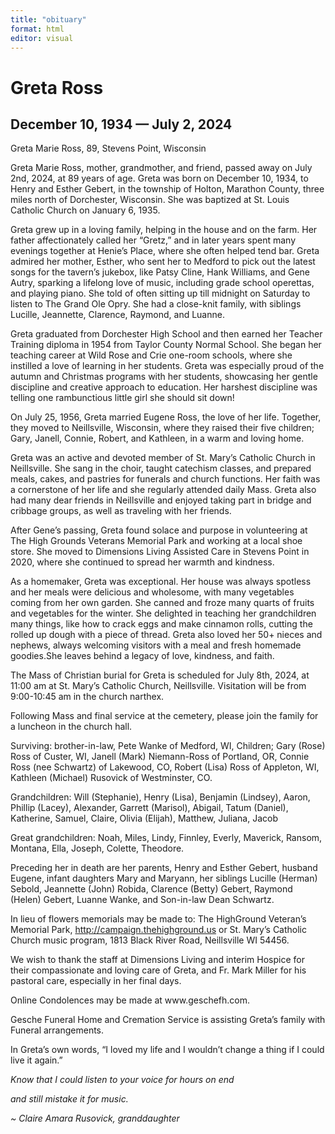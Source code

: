```yaml
---
title: "obituary"
format: html
editor: visual
---
```


# **Greta Ross**

## December 10, 1934 — July 2, 2024

Greta Marie Ross, 89, Stevens Point, Wisconsin

Greta Marie Ross, mother, grandmother, and friend, passed away on July 2nd, 2024, at 89 years of age. Greta was born on December 10, 1934, to Henry and Esther Gebert, in the township of Holton, Marathon County, three miles north of Dorchester, Wisconsin. She was baptized at St. Louis Catholic Church on January 6, 1935.

Greta grew up in a loving family, helping in the house and on the farm. Her father affectionately called her "Gretz," and in later years spent many evenings together at Henie's Place, where she often helped tend bar. Greta admired her mother, Esther, who sent her to Medford to pick out the latest songs for the tavern's jukebox, like Patsy Cline, Hank Williams, and Gene Autry, sparking a lifelong love of music, including grade school operettas, and playing piano. She told of often sitting up till midnight on Saturday to listen to The Grand Ole Opry. She had a close-knit family, with siblings Lucille, Jeannette, Clarence, Raymond, and Luanne.

Greta graduated from Dorchester High School and then earned her Teacher Training diploma in 1954 from Taylor County Normal School. She began her teaching career at Wild Rose and Crie one-room schools, where she instilled a love of learning in her students. Greta was especially proud of the autumn and Christmas programs with her students, showcasing her gentle discipline and creative approach to education. Her harshest discipline was telling one rambunctious little girl she should sit down!

On July 25, 1956, Greta married Eugene Ross, the love of her life. Together, they moved to Neillsville, Wisconsin, where they raised their five children; Gary, Janell, Connie, Robert, and Kathleen, in a warm and loving home.

Greta was an active and devoted member of St. Mary's Catholic Church in Neillsville. She sang in the choir, taught catechism classes, and prepared meals, cakes, and pastries for funerals and church functions. Her faith was a cornerstone of her life and she regularly attended daily Mass. Greta also had many dear friends in Neillsville and enjoyed taking part in bridge and cribbage groups, as well as traveling with her friends.

After Gene's passing, Greta found solace and purpose in volunteering at The High Grounds Veterans Memorial Park and working at a local shoe store. She moved to Dimensions Living Assisted Care in Stevens Point in 2020, where she continued to spread her warmth and kindness.

As a homemaker, Greta was exceptional. Her house was always spotless and her meals were delicious and wholesome, with many vegetables coming from her own garden. She canned and froze many quarts of fruits and vegetables for the winter. She delighted in teaching her grandchildren many things, like how to crack eggs and make cinnamon rolls, cutting the rolled up dough with a piece of thread. Greta also loved her 50+ nieces and nephews, always welcoming visitors with a meal and fresh homemade goodies.She leaves behind a legacy of love, kindness, and faith.

The Mass of Christian burial for Greta is scheduled for July 8th, 2024, at 11:00 am at St. Mary's Catholic Church, Neillsville. Visitation will be from 9:00-10:45 am in the church narthex.

Following Mass and final service at the cemetery, please join the family for a luncheon in the church hall.

Surviving: brother-in-law, Pete Wanke of Medford, WI, Children; Gary (Rose) Ross of Custer, WI, Janell (Mark) Niemann-Ross of Portland, OR, Connie Ross (nee Schwartz) of Lakewood, CO, Robert (Lisa) Ross of Appleton, WI, Kathleen (Michael) Rusovick of Westminster, CO.

Grandchildren: Will (Stephanie), Henry (Lisa), Benjamin (Lindsey), Aaron, Phillip (Lacey), Alexander, Garrett (Marisol), Abigail, Tatum (Daniel), Katherine, Samuel, Claire, Olivia (Elijah), Matthew, Juliana, Jacob

Great grandchildren: Noah, Miles, Lindy, Finnley, Everly, Maverick, Ransom, Montana, Ella, Joseph, Colette, Theodore.

Preceding her in death are her parents, Henry and Esther Gebert, husband Eugene, infant daughters Mary and Maryann, her siblings Lucille (Herman) Sebold, Jeannette (John) Robida, Clarence (Betty) Gebert, Raymond (Helen) Gebert, Luanne Wanke, and Son-in-law Dean Schwartz.

In lieu of flowers memorials may be made to: The HighGround Veteran’s Memorial Park, [http://campaign.thehighground.us](http://campaign.thehighground.us/) or St. Mary's Catholic Church music program, 1813 Black River Road, Neillsville WI 54456.

We wish to thank the staff at Dimensions Living and interim Hospice for their compassionate and loving care of Greta, and Fr. Mark Miller for his pastoral care, especially in her final days.

Online Condolences may be made at www.geschefh.com.

Gesche Funeral Home and Cremation Service is assisting Greta's family with Funeral arrangements.

In Greta's own words, "I loved my life and I wouldn't change a thing if I could live it again."

*Know that I could listen to your voice for hours on end*

*and still mistake it for music.*

*\~ Claire Amara Rusovick, granddaughter*
